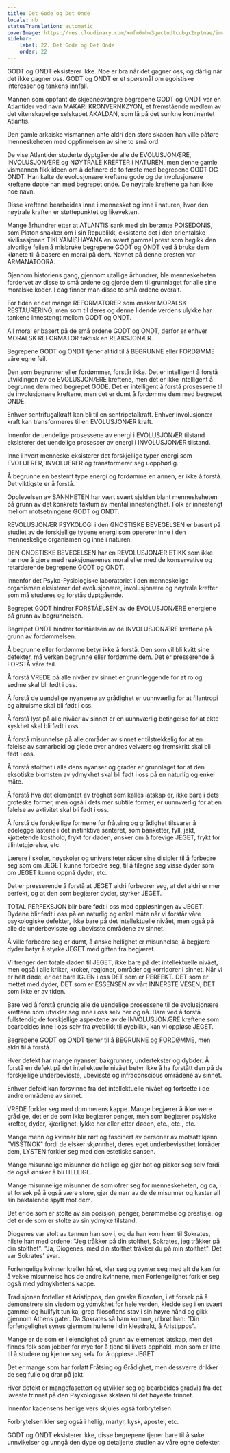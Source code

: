 ```yaml
---
title: Det Gode og Det Onde
locale: nb
statusTranslation: automatic
coverImage: https://res.cloudinary.com/xmfm6mhw3gwctndtcubgx2rptnae/image/upload/v1740337243/small_cover_educacion_fundamental_a051170f1c.webp
sidebar:
    label: 22. Det Gode og Det Onde
    order: 22
---
```

GODT og ONDT eksisterer ikke. Noe er bra når det gagner oss, og dårlig når det ikke gagner oss. GODT og ONDT er et spørsmål om egoistiske interesser og tankens innfall.

Mannen som oppfant de skjebnesvangre begrepene GODT og ONDT var en Atlantider ved navn MAKARI KRONVERNKZYON, et fremstående medlem av det vitenskapelige selskapet AKALDAN, som lå på det sunkne kontinentet Atlantis.

Den gamle arkaiske vismannen ante aldri den store skaden han ville påføre menneskeheten med oppfinnelsen av sine to små ord.

De vise Atlantider studerte dyptgående alle de EVOLUSJONÆRE, INVOLUSJONÆRE og NØYTRALE KREFTER i NATUREN, men denne gamle vismannen fikk ideen om å definere de to første med begrepene GODT OG ONDT. Han kalte de evolusjonære kreftene gode og de involusjonære kreftene døpte han med begrepet onde. De nøytrale kreftene ga han ikke noe navn.

Disse kreftene bearbeides inne i mennesket og inne i naturen, hvor den nøytrale kraften er støttepunktet og likevekten.

Mange århundrer etter at ATLANTIS sank med sin berømte POISEDONIS, som Platon snakker om i sin Republikk, eksisterte det i den orientalske sivilisasjonen TIKLYAMISHAYANA en svært gammel prest som begikk den alvorlige feilen å misbruke begrepene GODT og ONDT ved å bruke dem klønete til å basere en moral på dem. Navnet på denne presten var ARMANATOORA.

Gjennom historiens gang, gjennom utallige århundrer, ble menneskeheten fordervet av disse to små ordene og gjorde dem til grunnlaget for alle sine moralske koder. I dag finner man disse to små ordene overalt.

For tiden er det mange REFORMATORER som ønsker MORALSK RESTAURERING, men som til deres og denne lidende verdens ulykke har tankene innestengt mellom GODT og ONDT.

All moral er basert på de små ordene GODT og ONDT, derfor er enhver MORALSK REFORMATOR faktisk en REAKSJONÆR.

Begrepene GODT og ONDT tjener alltid til å BEGRUNNE eller FORDØMME våre egne feil.

Den som begrunner eller fordømmer, forstår ikke. Det er intelligent å forstå utviklingen av de EVOLUSJONÆRE kreftene, men det er ikke intelligent å begrunne dem med begrepet GODE. Det er intelligent å forstå prosessene til de involusjonære kreftene, men det er dumt å fordømme dem med begrepet ONDE.

Enhver sentrifugalkraft kan bli til en sentripetalkraft. Enhver involusjonær kraft kan transformeres til en EVOLUSJONÆR kraft.

Innenfor de uendelige prosessene av energi i EVOLUSJONÆR tilstand eksisterer det uendelige prosesser av energi i INVOLUSJONÆR tilstand.

Inne i hvert menneske eksisterer det forskjellige typer energi som EVOLUERER, INVOLUERER og transformerer seg uopphørlig.

Å begrunne en bestemt type energi og fordømme en annen, er ikke å forstå. Det viktigste er å forstå.

Opplevelsen av SANNHETEN har vært svært sjelden blant menneskeheten på grunn av det konkrete faktum av mental innestengthet. Folk er innestengt mellom motsetningene GODT og ONDT.

REVOLUSJONÆR PSYKOLOGI i den GNOSTISKE BEVEGELSEN er basert på studiet av de forskjellige typene energi som opererer inne i den menneskelige organismen og inne i naturen.

DEN GNOSTISKE BEVEGELSEN har en REVOLUSJONÆR ETIKK som ikke har noe å gjøre med reaksjonærenes moral eller med de konservative og retarderende begrepene GODT og ONDT.

Innenfor det Psyko-Fysiologiske laboratoriet i den menneskelige organismen eksisterer det evolusjonære, involusjonære og nøytrale krefter som må studeres og forstås dyptgående.

Begrepet GODT hindrer FORSTÅELSEN av de EVOLUSJONÆRE energiene på grunn av begrunnelsen.

Begrepet ONDT hindrer forståelsen av de INVOLUSJONÆRE kreftene på grunn av fordømmelsen.

Å begrunne eller fordømme betyr ikke å forstå. Den som vil bli kvitt sine defekter, må verken begrunne eller fordømme dem. Det er presserende å FORSTÅ våre feil.

Å forstå VREDE på alle nivåer av sinnet er grunnleggende for at ro og sødme skal bli født i oss.

Å forstå de uendelige nyansene av grådighet er uunnværlig for at filantropi og altruisme skal bli født i oss.

Å forstå lyst på alle nivåer av sinnet er en uunnværlig betingelse for at ekte kyskhet skal bli født i oss.

Å forstå misunnelse på alle områder av sinnet er tilstrekkelig for at en følelse av samarbeid og glede over andres velvære og fremskritt skal bli født i oss.

Å forstå stolthet i alle dens nyanser og grader er grunnlaget for at den eksotiske blomsten av ydmykhet skal bli født i oss på en naturlig og enkel måte.

Å forstå hva det elementet av treghet som kalles latskap er, ikke bare i dets groteske former, men også i dets mer subtile former, er uunnværlig for at en følelse av aktivitet skal bli født i oss.

Å forstå de forskjellige formene for fråtsing og grådighet tilsvarer å ødelegge lastene i det instinktive senteret, som banketter, fyll, jakt, kjøttetende kosthold, frykt for døden, ønsker om å forevige JEGET, frykt for tilintetgjørelse, etc.

Lærere i skoler, høyskoler og universiteter råder sine disipler til å forbedre seg som om JEGET kunne forbedre seg, til å tilegne seg visse dyder som om JEGET kunne oppnå dyder, etc.

Det er presserende å forstå at JEGET aldri forbedrer seg, at det aldri er mer perfekt, og at den som begjærer dyder, styrker JEGET.

TOTAL PERFEKSJON blir bare født i oss med oppløsningen av JEGET. Dydene blir født i oss på en naturlig og enkel måte når vi forstår våre psykologiske defekter, ikke bare på det intellektuelle nivået, men også på alle de underbevisste og ubevisste områdene av sinnet.

Å ville forbedre seg er dumt, å ønske hellighet er misunnelse, å begjære dyder betyr å styrke JEGET med giften fra begjæret.

Vi trenger den totale døden til JEGET, ikke bare på det intellektuelle nivået, men også i alle kriker, kroker, regioner, områder og korridorer i sinnet. Når vi er helt døde, er det bare IGJEN i oss DET som er PERFEKT. DET som er mettet med dyder, DET som er ESSENSEN av vårt INNERSTE VESEN, DET som ikke er av tiden.

Bare ved å forstå grundig alle de uendelige prosessene til de evolusjonære kreftene som utvikler seg inne i oss selv her og nå. Bare ved å forstå fullstendig de forskjellige aspektene av de INVOLUSJONÆRE kreftene som bearbeides inne i oss selv fra øyeblikk til øyeblikk, kan vi oppløse JEGET.

Begrepene GODT og ONDT tjener til å BEGRUNNE og FORDØMME, men aldri til å forstå.

Hver defekt har mange nyanser, bakgrunner, undertekster og dybder. Å forstå en defekt på det intellektuelle nivået betyr ikke å ha forstått den på de forskjellige underbevisste, ubevisste og infraconscious områdene av sinnet.

Enhver defekt kan forsvinne fra det intellektuelle nivået og fortsette i de andre områdene av sinnet.

VREDE forkler seg med dommerens kappe. Mange begjærer å ikke være grådige, det er de som ikke begjærer penger, men som begjærer psykiske krefter, dyder, kjærlighet, lykke her eller etter døden, etc., etc., etc.

Mange menn og kvinner blir rørt og fascinert av personer av motsatt kjønn "VISSTNOK" fordi de elsker skjønnhet, deres eget underbevissthet forråder dem, LYSTEN forkler seg med den estetiske sansen.

Mange misunnelige misunner de hellige og gjør bot og pisker seg selv fordi de også ønsker å bli HELLIGE.

Mange misunnelige misunner de som ofrer seg for menneskeheten, og da, i et forsøk på å også være store, gjør de narr av de de misunner og kaster all sin baktalende spytt mot dem.

Det er de som er stolte av sin posisjon, penger, berømmelse og prestisje, og det er de som er stolte av sin ydmyke tilstand.

Diogenes var stolt av tønnen han sov i, og da han kom hjem til Sokrates, hilste han med ordene: "Jeg tråkker på din stolthet, Sokrates, jeg tråkker på din stolthet". "Ja, Diogenes, med din stolthet tråkker du på min stolthet". Det var Sokrates' svar.

Forfengelige kvinner krøller håret, kler seg og pynter seg med alt de kan for å vekke misunnelse hos de andre kvinnene, men Forfengelighet forkler seg også med ydmykhetens kappe.

Tradisjonen forteller at Aristippos, den greske filosofen, i et forsøk på å demonstrere sin visdom og ydmykhet for hele verden, kledde seg i en svært gammel og hullfylt tunika, grep filosofiens stav i sin høyre hånd og gikk gjennom Athens gater. Da Sokrates så ham komme, utbrøt han: "Din forfengelighet synes gjennom hullene i din klesdrakt, å Aristippos".

Mange er de som er i elendighet på grunn av elementet latskap, men det finnes folk som jobber for mye for å tjene til livets opphold, men som er late til å studere og kjenne seg selv for å oppløse JEGET.

Det er mange som har forlatt Fråtsing og Grådighet, men dessverre drikker de seg fulle og drar på jakt.

Hver defekt er mangefasettert og utvikler seg og bearbeides gradvis fra det laveste trinnet på den Psykologiske skalaen til det høyeste trinnet.

Innenfor kadensens herlige vers skjules også forbrytelsen.

Forbrytelsen kler seg også i hellig, martyr, kysk, apostel, etc.

GODT og ONDT eksisterer ikke, disse begrepene tjener bare til å søke unnvikelser og unngå den dype og detaljerte studien av våre egne defekter.

